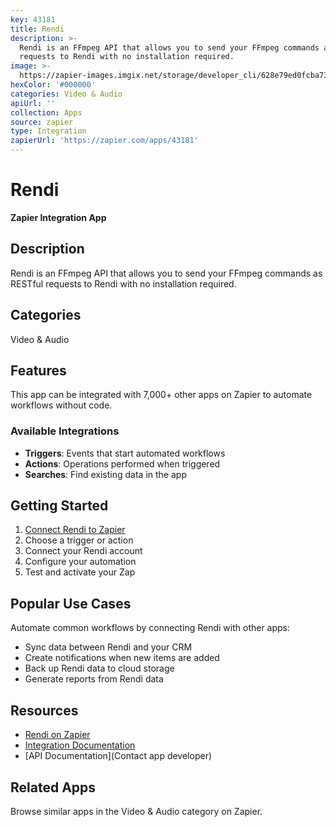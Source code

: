 ```yaml
---
key: 43181
title: Rendi
description: >-
  Rendi is an FFmpeg API that allows you to send your FFmpeg commands as RESTful
  requests to Rendi with no installation required.
image: >-
  https://zapier-images.imgix.net/storage/developer_cli/628e79ed0fcba730188156251ce6baa0.png?auto=format%2Ccompress&ixlib=python-3.0.0&q=50
hexColor: '#000000'
categories: Video & Audio
apiUrl: ''
collection: Apps
source: zapier
type: Integration
zapierUrl: 'https://zapier.com/apps/43181'
---
```

# Rendi

**Zapier Integration App**

## Description

Rendi is an FFmpeg API that allows you to send your FFmpeg commands as RESTful requests to Rendi with no installation required.

## Categories

Video & Audio

## Features

This app can be integrated with 7,000+ other apps on Zapier to automate workflows without code.

### Available Integrations

- **Triggers**: Events that start automated workflows
- **Actions**: Operations performed when triggered
- **Searches**: Find existing data in the app

## Getting Started

1. [Connect Rendi to Zapier](https://zapier.com/apps/43181)
2. Choose a trigger or action
3. Connect your Rendi account
4. Configure your automation
5. Test and activate your Zap

## Popular Use Cases

Automate common workflows by connecting Rendi with other apps:

- Sync data between Rendi and your CRM
- Create notifications when new items are added
- Back up Rendi data to cloud storage
- Generate reports from Rendi data

## Resources

- [Rendi on Zapier](https://zapier.com/apps/43181)
- [Integration Documentation](https://zapier.com/apps/43181/integrations)
- [API Documentation](Contact app developer)

## Related Apps

Browse similar apps in the Video & Audio category on Zapier.
